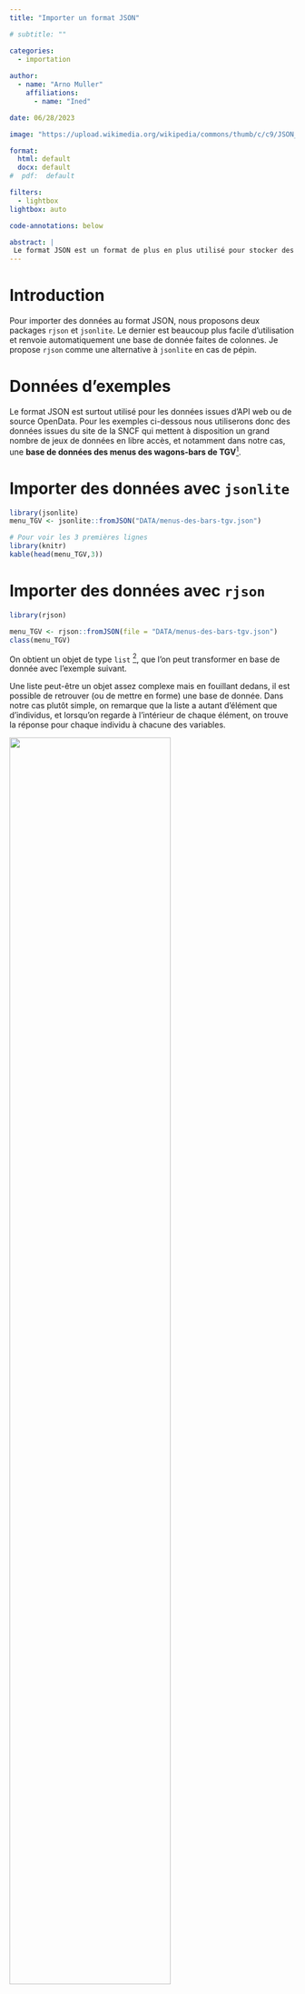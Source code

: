 ```yaml
---
title: "Importer un format JSON"

# subtitle: ""

categories:
  - importation
  
author: 
  - name: "Arno Muller"
    affiliations:
      - name: "Ined"

date: 06/28/2023

image: "https://upload.wikimedia.org/wikipedia/commons/thumb/c/c9/JSON_vector_logo.svg/langfr-1024px-JSON_vector_logo.svg.png"

format: 
  html: default
  docx: default
#  pdf:  default

filters:
  - lightbox
lightbox: auto

code-annotations: below

abstract: | 
 Le format JSON est un format de plus en plus utilisé pour stocker des données, notamment pour les données issues du web. Cependant, sa structure particulière peut poser des problèmes pour obtenir un dataframe dans R.
---
```



# Introduction


Pour importer des données au format JSON, nous proposons deux packages `rjson` et `jsonlite`.
Le dernier est beaucoup plus facile d'utilisation et renvoie automatiquement une base de donnée faites de colonnes.
Je propose `rjson` comme une alternative à `jsonlite` en cas de pépin.


# Données d'exemples

Le format JSON est surtout utilisé pour les données issues d'API web ou de source OpenData.
Pour les exemples ci-dessous nous utiliserons donc des données issues du site de la SNCF qui mettent à disposition un grand nombre de jeux de données en libre accès, et notamment dans notre cas, une **base de données des menus des wagons-bars de TGV**[^1].

[^1]: <https://ressources.data.sncf.com/explore/dataset/menus-des-bars-tgv/table/>

# Importer des données avec `jsonlite`


```r

library(jsonlite)
menu_TGV <- jsonlite::fromJSON("DATA/menus-des-bars-tgv.json")

# Pour voir les 3 premières lignes
library(knitr)
kable(head(menu_TGV,3))

```


# Importer des données avec `rjson`


```r

library(rjson)

menu_TGV <- rjson::fromJSON(file = "DATA/menus-des-bars-tgv.json")
class(menu_TGV)
```

On obtient un objet de type `list` [^2], que l'on peut transformer en base de donnée avec l'exemple suivant.  

[^2]: Pour découvrir comment utiliser des listes : <https://juba.github.io/tidyverse/16-structures-donnees.html#sec-listes>


Une liste peut-être un objet assez complexe mais en fouillant dedans, il est possible de retrouver (ou de mettre en forme) une base de donnée.
Dans notre cas plutôt simple, on remarque que la liste a autant d'élément que d'individus, et lorsqu'on regarde à l'intérieur de chaque élément, on trouve la réponse pour chaque individu à chacune des variables.


![](img/liste_explic.png){width="75%"}


On va donc extraire ces informations et les compiler dans une base de donnée ordonnées.


```r

# Convertir la liste en data frame par lignes
menu_df <- as.data.frame(do.call(rbind, menu_TGV))
kable(head(menu_df,3))



# Même chose avec le package data.table
library(data.table)
menu_df2 <- rbindlist(menu_TGV)
kable(head(menu_df2,3))

```






